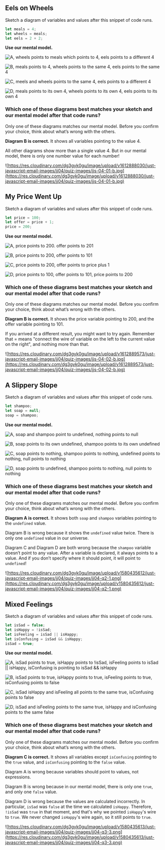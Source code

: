 
<Quiz title="JJS 05 Meeting the Primitive Values" id="meeting-the-primitive-values" version="1">

<Question kind="QuestionSet" desc="primitive distinctness">

<Question kind="SketchQuestion">

<Prompt>

## Eels on Wheels

Sketch a diagram of variables and values after this snippet of code runs.

```js
let meals = 4;
let wheels = meals;
let eels = 2 + 2;
```

**Use our mental model.**

</Prompt>

</Question>

<Question kind="MultipleChoiceQuestion">

<Choice>

![A, wheels points to meals which points to 4, eels points to a different 4](https://res.cloudinary.com/dg3gyk0gu/image/upload/v1612887982/just-javascript-email-images/jj04/quiz-images/JJS-04-01-a.jpg)

</Choice>

<Choice correct>

![B, meals points to 4, wheels points to the same 4, eels points to the same 4](https://res.cloudinary.com/dg3gyk0gu/image/upload/v1612888030/just-javascript-email-images/jj04/quiz-images/jjs-04-01-b.jpg)

</Choice>

<Choice>

![C, meels and wheels points to the same 4, eels points to a different 4](https://res.cloudinary.com/dg3gyk0gu/image/upload/v1612888142/just-javascript-email-images/jj04/quiz-images/jss-04-01-c.jpg)

</Choice>

<Choice>

![D, meals points to its own 4, wheels points to its own 4, eels points to its own 4](https://res.cloudinary.com/dg3gyk0gu/image/upload/v1612888220/just-javascript-email-images/jj04/quiz-images/jjs-04-01-d.jpg)

</Choice>

<Prompt>

### Which one of these diagrams best matches your sketch and our mental model after that code runs?

Only one of these diagrams matches our mental model. Before you confirm your choice, think about what’s wrong with the others.

</Prompt>

<Answer>

**Diagram B is correct.** It shows all variables pointing to the value 4.

All other diagrams show more than a single value 4. But in our mental model, there is only one number value for each number!

![https://res.cloudinary.com/dg3gyk0gu/image/upload/v1612888030/just-javascript-email-images/jj04/quiz-images/jjs-04-01-b.jpg](https://res.cloudinary.com/dg3gyk0gu/image/upload/v1612888030/just-javascript-email-images/jj04/quiz-images/jjs-04-01-b.jpg)

</Answer>

</Question>

</Question>

<Question kind="QuestionSet" id="assignment order">

<Question kind="SketchQuestion">

<Prompt>

## My Price Went Up

Sketch a diagram of variables and values after this snippet of code runs.

```js
let price = 100;
let offer = price + 1;
price = 200;
```

**Use our mental model.**

</Prompt>

</Question>

<Question kind="MultipleChoiceQuestion">

<Choice>

![A, price points to 200. offer points to 201](https://res.cloudinary.com/dg3gyk0gu/image/upload/v1612889538/just-javascript-email-images/jj04/quiz-images/jjs-04-02-a.jpg)

</Choice>

<Choice correct>

![B, price points to 200, offer points to 101](https://res.cloudinary.com/dg3gyk0gu/image/upload/v1612889573/just-javascript-email-images/jj04/quiz-images/jjs-04-02-b.jpg)

</Choice>

<Choice>

![C, price points to 200, offer points to price plus 1](https://res.cloudinary.com/dg3gyk0gu/image/upload/v1612889603/just-javascript-email-images/jj04/quiz-images/jjs-04-02-c.jpg)

</Choice>

<Choice>

![D, price points to 100, offer points to 101, price points to 200](https://res.cloudinary.com/dg3gyk0gu/image/upload/v1612889644/just-javascript-email-images/jj04/quiz-images/jjs-04-02-d.jpg)

</Choice>

<Prompt>

### Which one of these diagrams best matches your sketch and our mental model after that code runs?

Only one of these diagrams matches our mental model. Before you confirm your choice, think about what’s wrong with the others.

</Prompt>

<Answer>

**Diagram B is correct.** It shows the price variable pointing to 200, and the offer variable pointing to 101.

If you arrived at a different result, you might want to try again. Remember that = means "connect the wire of variable on the left to the current value on the right", and nothing more than that.

![https://res.cloudinary.com/dg3gyk0gu/image/upload/v1612889573/just-javascript-email-images/jj04/quiz-images/jjs-04-02-b.jpg](https://res.cloudinary.com/dg3gyk0gu/image/upload/v1612889573/just-javascript-email-images/jj04/quiz-images/jjs-04-02-b.jpg)

</Answer>

</Question>

</Question>

<Question kind="QuestionSet" desc="null and undefined">

<Question kind="SketchQuestion">

<Prompt>

## A Slippery Slope

Sketch a diagram of variables and values after this snippet of code runs.

```js
let shampoo;
let soap = null;
soap = shampoo;
```

**Use our mental model.**

</Prompt>

</Question>

<Question kind="MultipleChoiceQuestion">

<Choice correct>

![A, soap and shampoo point to undefined, nothing points to null](https://res.cloudinary.com/dg3gyk0gu/image/upload/v1580435612/just-javascript-email-images/jj04/quiz-images/jj04-q2-1.png)

</Choice>

<Choice>

![B, soap points to its own undefined, shampoo points to its own undefined](https://res.cloudinary.com/dg3gyk0gu/image/upload/v1580435611/just-javascript-email-images/jj04/quiz-images/jj04-q2-2.png)

</Choice>

<Choice>

![C, soap points to nothing, shampoo points to nothing, undefined points to nothing, null points to nothing](https://res.cloudinary.com/dg3gyk0gu/image/upload/v1580435611/just-javascript-email-images/jj04/quiz-images/jj04-q2-3.png)

</Choice>

<Choice>

![D, soap points to undefined, shampoo points to nothing, null points to nothing](https://res.cloudinary.com/dg3gyk0gu/image/upload/v1580435612/just-javascript-email-images/jj04/quiz-images/jj04-q2-4.png)

</Choice>

<Prompt>

### Which one of these diagrams best matches your sketch and our mental model after that code runs?

Only one of these diagrams matches our mental model. Before you confirm your choice, think about what’s wrong with the others.

</Prompt>

<Answer>

**Diagram A is correct.** It shows both `soap` and `shampoo` variables pointing to the `undefined` value.

Diagram B is wrong because it shows the `undefined` value twice. There is only one `undefined` value in our universe.

Diagram C and Diagram D are both wrong because the `shampoo` variable doesn’t point to any value. After a variable is declared, it always points to a value. And if you don’t specify where it should point, it will point to `undefined`!

![https://res.cloudinary.com/dg3gyk0gu/image/upload/v1580435612/just-javascript-email-images/jj04/quiz-images/jj04-q2-1.png](https://res.cloudinary.com/dg3gyk0gu/image/upload/v1580435612/just-javascript-email-images/jj04/quiz-images/jj04-q2-1.png)

</Answer>

</Question>

</Question>

<Question kind="QuestionSet" desc="booleans">

<Question kind="SketchQuestion">

<Prompt>

## Mixed Feelings

Sketch a diagram of variables and values after this snippet of code runs.

```js
let isSad = false;
let isHappy = !isSad;
let isFeeling = isSad || isHappy;
let isConfusing = isSad && isHappy;
isSad = true;
```

**Use our mental model.**

</Prompt>

</Question>

<Question kind="MultipleChoiceQuestion">

<Choice>

![A, isSad points to true, isHappy points to !isSad, isFeeling points to isSad || isHappy, isConfusing is pointing to isSad && isHappy](https://res.cloudinary.com/dg3gyk0gu/image/upload/v1580435614/just-javascript-email-images/jj04/quiz-images/jj04-q3-1.png)

</Choice>

<Choice>

![B, isSad points to true, isHappy points to true, isFeeling points to true, isConfusing points to false](https://res.cloudinary.com/dg3gyk0gu/image/upload/v1580435614/just-javascript-email-images/jj04/quiz-images/jj04-q3-2.png)

</Choice>

<Choice correct>

![C, isSad isHappy and isFeeling all points to the same true, isConfusing points to false](https://res.cloudinary.com/dg3gyk0gu/image/upload/v1580435613/just-javascript-email-images/jj04/quiz-images/jj04-q3-3.png)

</Choice>

<Choice>

![D, isSad and isFeeling points to the same true, isHappy and isConfusing points to the same false](https://res.cloudinary.com/dg3gyk0gu/image/upload/v1580435614/just-javascript-email-images/jj04/quiz-images/jj04-q3-4.png)

</Choice>

<Prompt>

### Which one of these diagrams best matches your sketch and our mental model after that code runs?

Only one of these diagrams matches our mental model. Before you confirm your choice, think about what’s wrong with the others.

</Prompt>

<Answer>

**Diagram C is correct.** It shows all variables except `isConfusing` pointing to the `true` value, and `isConfusing` pointing to the `false` value.

Diagram A is wrong because variables should point to values, not expressions.

Diagram B is wrong because in our mental model, there is only one `true`, and only one `false` value.

Diagram D is wrong because the values are calculated incorrectly. In particular, `isSad` was `false` at the time we calculated `isHappy`. Therefore, `!isSad` was `true` in that moment, and that's why we pointed `isHappy`'s wire to `true`. We never changed `isHappy`'s wire again, so it still points to `true`.

![https://res.cloudinary.com/dg3gyk0gu/image/upload/v1580435613/just-javascript-email-images/jj04/quiz-images/jj04-q3-3.png](https://res.cloudinary.com/dg3gyk0gu/image/upload/v1580435613/just-javascript-email-images/jj04/quiz-images/jj04-q3-3.png)

</Answer>

</Question>

</Question>

</Quiz>
